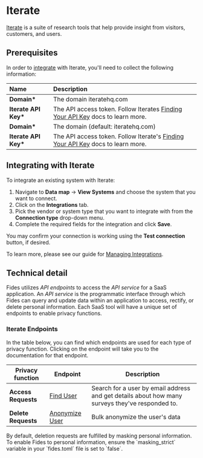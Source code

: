 
# Iterate

[Iterate](https://iteratehq.com) is a suite of research tools that help provide insight from visitors, customers, and users.

## Prerequisites

In order to [integrate](/docs/user-guides/integrations) with Iterate, you'll need to collect the following information:

| Name                  | Description                                                                                                                                           |
| :-------------------- | :---------------------------------------------------------------------------------------------------------------------------------------------------- |
| **Domain\***          | The domain iteratehq.com                                                                                                                              |
| **Iterate API Key\*** | The API access token. Follow Iterates [Finding Your API Key](https://help.iteratehq.com/en/articles/2835026-finding-your-api-key) docs to learn more. |
| **Domain\***          | The domain (default: iteratehq.com)                                                                                                                             |
| **Iterate API Key\*** | The API access token. Follow Iterate's [Finding Your API Key](https://help.iteratehq.com/en/articles/2835026-finding-your-api-key) docs to learn more. |

## Integrating with Iterate

To integrate an existing system with Iterate:

1. Navigate to **Data map** → **View Systems** and choose the system that you want to connect.
2. Click on the **Integrations** tab.
3. Pick the vendor or system type that you want to integrate with from the **Connection type** drop-down menu.
4. Complete the required fields for the integration and click **Save**.

You may confirm your connection is working using the **Test connection** button, if desired.

To learn more, please see our guide for [Managing Integrations](/docs/user-guides/integrations/manage-integrations).

## Technical detail

Fides utilizes _API endpoints_ to access the _API service_ for a SaaS application. An _API service_ is the programmatic interface through which Fides can query and update data within an application to access, rectify, or delete personal information. Each SaaS tool will have a unique set of endpoints to enable privacy functions.

### Iterate Endpoints

In the table below, you can find which endpoints are used for each type of privacy function. Clicking on the endpoint will take you to the documentation for that endpoint.

| Privacy function    | Endpoint                                                                                     | Description                                                                                     |
| ------------------- | -------------------------------------------------------------------------------------------- | ----------------------------------------------------------------------------------------------- |
| **Access Requests** | [Find User](https://iterate.docs.apiary.io/#reference/0//companies/{id}/users/search)        | Search for a user by email address and get details about how many surveys they've responded to. |
| **Delete Requests** | [Anonymize User](https://iterate.docs.apiary.io/#reference/0/companiesidusersanonymize/post) | Bulk anonymize the user's data                                                                  |

<Callout type="info" emoji="">
By default, deletion requests are fulfilled by masking personal information. To enable Fides to personal information, ensure the `masking_strict` variable in your `fides.toml` file is set to `false`.
</Callout>

